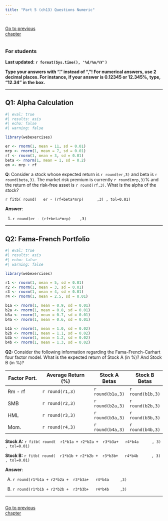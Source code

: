 ```yaml
---
title: "Part 5 (ch13) Questions Numeric"
---
```


::: {style="display: flex; justify-content: space-between; width: 100%;"}
[Go to previous chapter](p4tf.qmd){.btn .btn-primary role="button" data-toggle="tool" style="margin-right: 430px;"}
:::


::: {.callout-note}
### For students

**Last updated: `r format(Sys.time(), '%d/%m/%Y')`  **

**Type your answers with "." instead of ","! For numerical answers, use 2 decimal places. For instance, if your answer is 0.12345 or 12.345%, type, "12.34" in the box.**

:::


___


## Q1:  Alpha Calculation

```r
#| eval: true
#| results: asis
#| echo: false
#| warning: false

library(webexercises)

er <- rnorm(1, mean = 11, sd = 0.01)
mrp <- rnorm(1, mean = 7, sd = 0.01)
rf <- rnorm(1, mean = 3, sd = 0.01)
beta <- rnorm(1, mean = 1, sd = 0.2)
em <- mrp + rf

```



**Q**: Consider a stock whose expected return is  `r round(er,3)` and beta is  `r round(beta,3)`. The market risk premium is currently  `r round(mrp,3)`% and the return of the risk-free asset is  `r round(rf,3)`. What is the alpha of the stock?

`r fitb( round(   er - (rf+beta*mrp)      ,3) , tol=0.01)`



**Answer**:

1) `r round(er - (rf+beta*mrp)    ,3)`


___


## Q2:  Fama-French Portfolio 


```r
#| eval: true
#| results: asis
#| echo: false
#| warning: false

library(webexercises)

r1 <- rnorm(1, mean = 5, sd = 0.01)
r2 <- rnorm(1, mean = 3, sd = 0.01)
r3 <- rnorm(1, mean = 4, sd = 0.01)
r4 <- rnorm(1, mean = 2.5, sd = 0.01)

b1a <- rnorm(1, mean = 0.9, sd = 0.01)
b2a <- rnorm(1, mean = 0.8, sd = 0.01)
b3a <- rnorm(1, mean = 0.7, sd = 0.01)
b4a <- rnorm(1, mean = 0.6, sd = 0.01)

b1b <- rnorm(1, mean = 1.0, sd = 0.02)
b2b <- rnorm(1, mean = 1.1, sd = 0.02)
b3b <- rnorm(1, mean = 1.2, sd = 0.02)
b4b <- rnorm(1, mean = 1.3, sd = 0.02)


```

**Q2:** Consider the following information regarding the Fama-French-Carhart four factor model. What is the expected return of Stock A (in %)? And Stock B (in %)? 

| Factor Port. | Average  Return (%) | Stock A  Betas | Stock B   Betas | 
|------------------|---------------------------|------------------|-----------------|
| Rm - rf          | `r round(r1,3)`              | `r round(b1a,3)`     | `r round(b1b,3)`       |
| SMB              | `r round(r2,3)`              | `r round(b2a,3)`     | `r round(b2b,3)`       |
| HML              | `r round(r3,3)`              | `r round(b3a,3)`     | `r round(b3b,3)`       |
| Mom.             | `r round(r4,3)`              | `r round(b4a,3)`     | `r round(b4b,3)`       | 


**Stock A:** `r fitb( round(  r1*b1a + r2*b2a +  r3*b3a+   r4*b4a      , 3) , tol=0.01)`

**Stock B:** `r fitb( round(  r1*b1b + r2*b2b +  r3*b3b+   r4*b4b      , 3) , tol=0.01)`


**Answer**:

A) `r round(r1*b1a + r2*b2a +  r3*b3a+   r4*b4a     ,3)`

B) `r round(r1*b1b + r2*b2b +  r3*b3b+   r4*b4b     ,3)`








___


<script src="https://giscus.app/client.js"
        data-repo="henriquecastror/EF_permanent"
        data-repo-id="R_kgDOLMIejg"
        data-category="General"
        data-category-id="DIC_kwDOLMIejs4Cc1yS"
        data-mapping="number"
        data-term="11"
        data-reactions-enabled="1"
        data-emit-metadata="0"
        data-input-position="bottom"
        data-theme="light"
        data-lang="en"
        crossorigin="anonymous"
        async>
</script>


::: {style="display: flex; justify-content: space-between; width: 100%;"}
[Go to previous chapter](p4tf.qmd){.btn .btn-primary role="button" data-toggle="tool" style="margin-right: 430px;"}
:::